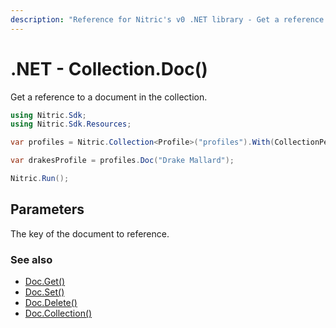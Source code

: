 ```yaml
---
description: "Reference for Nitric's v0 .NET library - Get a reference to a document in the collection."
---
```


# .NET - Collection.Doc()

Get a reference to a document in the collection.

```csharp
using Nitric.Sdk;
using Nitric.Sdk.Resources;

var profiles = Nitric.Collection<Profile>("profiles").With(CollectionPermission.Reading, CollectionPermission.Writing);

var drakesProfile = profiles.Doc("Drake Mallard");

Nitric.Run();
```

## Parameters

<Properties>
  <Property name="key" required type="string">
    The key of the document to reference.
  </Property>
</Properties>

### See also

- [Doc.Get()](./collection-doc-get)
- [Doc.Set()](./collection-doc-set)
- [Doc.Delete()](./collection-doc-delete)
- [Doc.Collection()](./collection-doc-collection)
